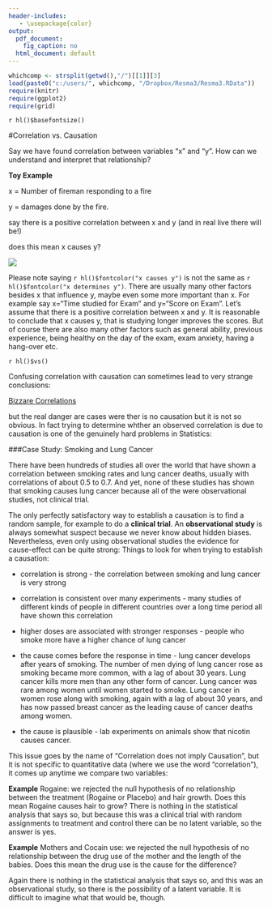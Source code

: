 ```yaml
---
header-includes:
   - \usepackage{color}
output:
  pdf_document:
    fig_caption: no
  html_document: default
---
```


```r
whichcomp <- strsplit(getwd(),"/")[[1]][3]
load(paste0("c:/users/", whichcomp, "/Dropbox/Resma3/Resma3.RData"))
require(knitr)
require(ggplot2)
require(grid)
```
`r hl()$basefontsize()`

<style>
table, th, td { text-align:right; }
th, td {padding: 10px;}
</style>

#Correlation vs. Causation

Say we have found  correlation between variables "x" and "y". How can we understand and interpret that relationship?

**Toy Example** 

  x = Number of fireman responding to a fire 

  y = damages done by the fire. 

  say there is a positive correlation between x and y (and in real live there will be!) 

  does this mean x causes y? 

![](graphs/corcaus1.png)
  
Please note saying `r hl()$fontcolor("x causes y")` is not the same as `r hl()$fontcolor("x determines y")`. There are usually many other factors besides x that influence y, maybe even some more important than x. For example say x="Time studied for Exam" and y="Score on Exam". Let's assume that there is a positive correlation between x and y. It is reasonable to conclude that x causes y, that is studying longer improves the scores. But of course there are also many other factors such as general ability, previous experience, being healthy on the day of the exam, exam anxiety, having a hang-over etc. 

`r hl()$vs()`

Confusing correlation with causation can sometimes lead to very strange conclusions:

[Bizzare Correlations](http://www.buzzfeed.com/kjh2110/the-10-most-bizarre-correlations)

but the real danger are cases were ther is no causation but it is not so obvious. In fact trying to determine whther an observed correlation is due to causation is one of the genuinely hard problems in Statistics:

###Case Study:  Smoking and Lung Cancer

There have been hundreds of studies all over the world that have shown a correlation between smoking rates and lung cancer deaths, usually with correlations of about 0.5 to 0.7. And yet, none of these studies has shown that smoking causes lung cancer because all of the were observational studies, not clinical trial. 

The only perfectly satisfactory way to establish a causation is to find a random sample, for example to do a **clinical trial**. An **observational study** is always somewhat suspect because we never know about hidden biases. Nevertheless, even only using observational studies the evidence for cause-effect can be quite strong:
Things to look for when trying to establish a causation:

-  correlation is strong - the correlation between smoking and lung cancer is very strong
  

-  correlation is consistent over many experiments - many studies of different kinds of people in different countries over a long time period all have shown this correlation

-  higher doses are associated with stronger responses - people who smoke more have a higher chance of lung cancer

-  the cause comes before the response in time - lung cancer develops after years of smoking. The number of men dying of lung cancer rose as smoking became more common, with a lag of about 30 years. Lung cancer kills more men than any other form of cancer. Lung cancer was rare among women until women started to smoke. Lung cancer in women rose along with smoking, again with a lag of about 30 years, and has now passed breast cancer as the leading cause of cancer deaths among women.

-  the cause is plausible - lab experiments on animals show that nicotin causes cancer.

This issue goes by the name of "Correlation does not imply Causation", but it is not specific to quantitative data (where we use the word "correlation"), it comes up anytime we compare two variables:

**Example** Rogaine: we rejected the null hypothesis of no relationship between the treatment (Rogaine or Placebo) and hair growth. Does this mean Rogaine causes hair to grow?
There is nothing in the statistical analysis that says so, but because this was a clinical trial with random assignments to treatment and control there can be no latent variable, so the answer is yes.

**Example** Mothers and Cocain use: we rejected the null hypothesis of no relationship between the drug use of the mother and the length of the babies. Does this mean the drug use is the cause for the difference? 

Again there is nothing in the statistical analysis that says so, and this was an observational study, so there is the possibility of a latent variable. It is difficult to imagine what that would be, though.
 
 
